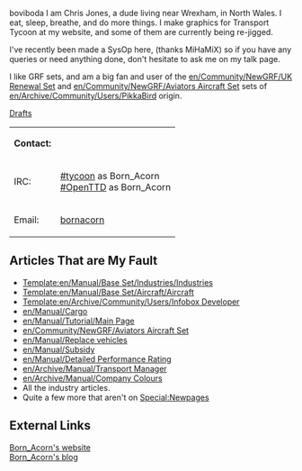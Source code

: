 boviboda
{{en/Archive/Community/Users/Userbox Admin}}
I am Chris Jones, a dude living near Wrexham, in North Wales. I eat, sleep, breathe, and do more things. I make graphics for Transport Tycoon at my website, and some of them are currently being re-jigged.

I've recently been made a SysOp here, (thanks MiHaMiX) so if you have any queries or need anything done, don't hesitate to ask me on my talk page.

I like GRF sets, and am a big fan and user of the [[en/Community/NewGRF/UK Renewal Set]] and [[en/Community/NewGRF/Aviators Aircraft Set]] sets of [[en/Archive/Community/Users/PikkaBird]] origin.

[[en/Born Acorn/Drafts|Drafts]]


{|
|'''Contact:'''
|
|-
|IRC:
|[irc://irc.quakenet.org/tycoon #tycoon] as Born_Acorn <br> [irc://irc.freenode.org/OpenTTD #OpenTTD] as Born_Acorn
|-
|Email:
|[mailto:bornacorn@bornacorn.com bornacorn]
|}
==Articles That are My Fault==
*[[Template:en/Manual/Base Set/Industries/Industries]]
*[[Template:en/Manual/Base Set/Aircraft/Aircraft]]
*[[Template:en/Archive/Community/Users/Infobox Developer]]
*[[en/Manual/Cargo]]
*[[en/Manual/Tutorial/Main Page]]
*[[en/Community/NewGRF/Aviators Aircraft Set]]
*[[en/Manual/Replace vehicles]]
*[[en/Manual/Subsidy]]
*[[en/Manual/Detailed Performance Rating]]
*[[en/Archive/Manual/Transport Manager]]
*[[en/Archive/Manual/Company Colours]]
* All the industry articles.
* Quite a few more that aren't on [[Special:Newpages]]

==External Links==
[http://www.tt-terminal.co.uk Born_Acorn's website]<br>
[http://blog.bornacorn.com Born_Acorn's blog]